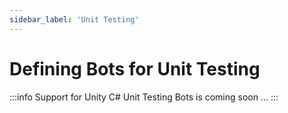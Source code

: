 ```yaml
---
sidebar_label: 'Unit Testing'
---
```



# Defining Bots for Unit Testing

:::info
Support for Unity C# Unit Testing Bots is coming soon ...
:::

